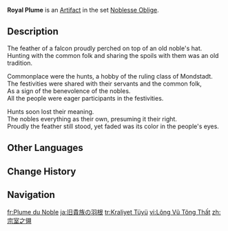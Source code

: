 {{Artifact Infobox
|image = Item Royal Plume.png
|set   = Noblesse Oblige
|piece = Plume of Death
}}
{{Description|A feathered hat accessory worn by the old aristocrats of Mondstadt on hunts. It still stands proudly as if no time has passed.}}
'''Royal Plume''' is an [[Artifact]] in the set [[Noblesse Oblige]].

==Description==
The feather of a falcon proudly perched on top of an old noble's hat.<br>Hunting with the common folk and sharing the spoils with them was an old tradition.

Commonplace were the hunts, a hobby of the ruling class of Mondstadt.<br>The festivities were shared with their servants and the common folk,<br>As a sign of the benevolence of the nobles.<br>All the people were eager participants in the festivities.

Hunts soon lost their meaning.<br>The nobles everything as their own, presuming it their right.<br>Proudly the feather still stood, yet faded was its color in the people's eyes.

==Other Languages==
{{Other Languages
|en       = Royal Plume
|zhs      = 宗室之翎
|zhs_rm   = Zōngshì zhī Líng
|zht      = 宗室之翎
|zht_rm   = Zōngshì zhī Líng
|zh_tl    = Royal Feather
|ja       = 旧貴族の羽根
|ja_rm    = Kyuu Kizoku no Hane
|ja_tl    = Old Noble's Plume
|ko       = 왕실의 깃털
|ko_rm    = Wangsil-ui Gitteol
|ko_tl    = Royal Feather
|es       = Pluma Real
|es_tl    = Royal Plume
|fr       = Plume du Noble
|fr_tl    = Feather of the Noble
|ru       = Королевское перо
|ru_tl    = Royal Feather
|th       = Royal Plume
|vi       = Lông Vũ Tông Thất
|vi_tl    = 
|de       = Königliche Feder
|de_tl    = Royal Feather
|id       = Royal Plume
|pt       = Pena Real
|pt_tl    = 
|tr       = Kraliyet Tüyü
|tr_tl    = Royal Feather
|it       = Piuma reale
|it_tl    = Royal Feather
}}

==Change History==
{{Change History|1.0}}

==Navigation==
{{Artifact Set Navbox|Noblesse Oblige}}

[[fr:Plume du Noble]]
[[ja:旧貴族の羽根]]
[[tr:Kraliyet Tüyü]]
[[vi:Lông Vũ Tông Thất]]
[[zh:宗室之翎]]